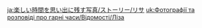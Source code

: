 {{TPRGT Story
|character          = Lisa
|date               = 2022-06-09
|zh                 = 
;今天是丽莎的生日哦，我们快去为她庆祝吧！
:'''丽莎：'''是小可爱啊，午安。好久不见你们了呢。
:'''旅行者：'''生日快乐！
:'''丽莎：'''呵呵，谢谢你们的礼物。
:'''丽莎：'''现在时间还早，不如坐下来喝杯茶，陪姐姐聊聊天吧？
|dialogue_review_zh = 现在时间还早，不如坐下来喝杯茶，陪姐姐聊聊天吧？
|en                 =
;Today is [[Lisa]]'s birthday, let's go and celebrate with her!
:'''Lisa:''' Good afternoon, cuties. I haven't seen you two in a while.
:'''Traveler:''' Happy birthday!
:'''Lisa:''' Hehe, thank you for the gift.
:'''Lisa:''' It's still early out. How about you sit down for a cup of tea and have a chat with me?
|dialogue_review_en = It's still early out. How about you sit down for a cup of tea and have a chat with me?
}}

<!-- interwikis -->
[[ja:楽しい時間を思い出に残す写真/ストーリー/リサ]]
[[uk:Фотографії та розповіді про гарні часи/Відомості/Ліза]]